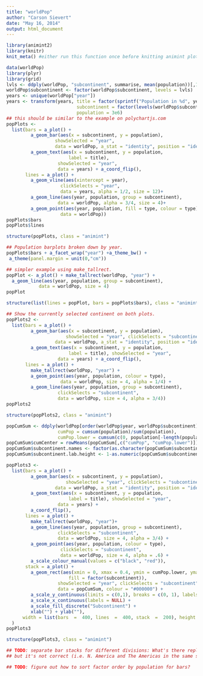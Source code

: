 ```yaml
---
title: "worldPop"
author: "Carson Sievert"
date: "May 16, 2014"
output: html_document
---
```



```r
library(animint2)
library(knitr)
knit_meta() #either run this function once before knitting animint plots or knit in a clean session
```

```r
data(worldPop)
library(plyr)
library(grid)
lvls <- ddply(worldPop, "subcontinent", summarise, mean(population))[,1]
worldPop$subcontinent <- factor(worldPop$subcontinent, levels = lvls)
years <- unique(worldPop["year"])
years <- transform(years, title = factor(sprintf("Population in %d", year)),
                          subcontinent = factor(levels(worldPop$subcontinent)[1]),
                          population = 3e6)
## this should be similar to the example on polychartjs.com
popPlots <-
  list(bars = a_plot() +
         a_geom_bar(aes(x = subcontinent, y = population),
                  showSelected = "year",
                  data = worldPop, a_stat = "identity", position = "identity") +
         a_geom_text(aes(x = subcontinent, y = population,
                       label = title),
                   showSelected = "year",
                   data = years) + a_coord_flip(),
       lines = a_plot() +
         a_geom_vline(aes(xintercept = year),
                    clickSelects = "year",
                    data = years, alpha = 1/2, size = 12)+
         a_geom_line(aes(year, population, group = subcontinent),
                   data = worldPop, alpha = 3/4, size = 4)+
         a_geom_point(aes(year, population, fill = type, colour = type),
                    data = worldPop))
popPlots$bars
popPlots$lines
```

```r
structure(popPlots, class = "animint")
```


```r
## Population barplots broken down by year.
popPlots$bars + a_facet_wrap("year") +a_theme_bw() + 
 a_theme(panel.margin = unit(0,"cm"))
```

```r
## simpler example using make_tallrect.
popPlot <- a_plot() + make_tallrect(worldPop, "year") +
  a_geom_line(aes(year, population, group = subcontinent),
            data = worldPop, size = 4)
popPlot
```

```r
structure(list(lines = popPlot, bars = popPlots$bars), class = "animint")
```

```r
## Show the currently selected continent on both plots.
popPlots2 <-
  list(bars = a_plot() +
         a_geom_bar(aes(x = subcontinent, y = population),
                      showSelected = "year", clickSelects = "subcontinent",
                  data = worldPop, a_stat = "identity", position = "identity") +
         a_geom_text(aes(x = subcontinent, y = population,
                       label = title), showSelected = "year",
                   data = years) + a_coord_flip(),
       lines = a_plot() +
         make_tallrect(worldPop, "year") +
         a_geom_point(aes(year, population, colour = type),
                    data = worldPop, size = 4, alpha = 1/4) +
         a_geom_line(aes(year, population, group = subcontinent),
                   clickSelects = "subcontinent",
                   data = worldPop, size = 4, alpha = 3/4))
popPlots2
```

```r
structure(popPlots2, class = "animint")
```

```r
popCumSum <- ddply(worldPop[order(worldPop$year, worldPop$subcontinent),], .(year), transform, 
                   cumPop = cumsum(population)/sum(population), 
                   cumPop.lower = cumsum(c(0, population[-length(population)]))/sum(population))
popCumSum$cumCenter = rowMeans(popCumSum[,c("cumPop", "cumPop.lower")])
popCumSum$subcontinent.names <- factor(as.character(popCumSum$subcontinent)) # alphabetize
popCumSum$subcontinent.lab.height <- 1-as.numeric(popCumSum$subcontinent.names)/15

popPlots3 <-
  list(bars = a_plot() +
         a_geom_bar(aes(x = subcontinent, y = population),
                      showSelected = "year", clickSelects = "subcontinent",
                  data = worldPop, a_stat = "identity", position = "identity") +
         a_geom_text(aes(x = subcontinent, y = population,
                       label = title), showSelected = "year",
                   data = years) +
         a_coord_flip(),
       lines = a_plot() +
         make_tallrect(worldPop, "year")+
         a_geom_line(aes(year, population, group = subcontinent),
                   clickSelects = "subcontinent",
                   data = worldPop, size = 4, alpha = 3/4) +
         a_geom_point(aes(year, population, colour = type), 
                    clickSelects = "subcontinent",
                    data = worldPop, size = 4, alpha = .6) +
         a_scale_colour_manual(values = c("black", "red")),
       stack = a_plot() + 
         a_geom_rect(aes(xmin = 0, xmax = 0.4, ymin = cumPop.lower, ymax = cumPop,
                       fill = factor(subcontinent)), 
                   showSelected = "year", clickSelects = "subcontinent",
                   data = popCumSum, colour = "#000000") +
         a_scale_y_continuous(limits = c(0,1), breaks = c(0, 1), labels = NULL) + 
         a_scale_x_continuous(labels = NULL) + 
         a_scale_fill_discrete("Subcontinent") +
         xlab("") + ylab(""),
      width = list(bars  =  400, lines  =  400, stack  =  200), height = list(400)
  )
popPlots3
```

```r
structure(popPlots3, class = "animint")
```

```r
## TODO: separate bar stacks for different divisions: What's there replicates polycharts.js, 
## but it's not correct (i.e. N. America and The Americas in the same stack). 

## TODO: figure out how to sort factor order by population for bars?
```

